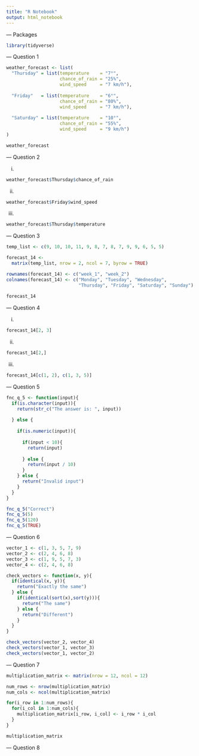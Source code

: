 ```yaml
---
title: "R Notebook"
output: html_notebook
---
```


--- Packages

```r
library(tidyverse)
```

--- Question 1

```r
weather_forecast <- list(
  "Thursday" = list(temperature    = "7°", 
                    chance_of_rain = "25%", 
                    wind_speed     = "7 km/h"),
  
  "Friday"   = list(temperature    = "6°", 
                    chance_of_rain = "80%", 
                    wind_speed     = "7 km/h"),
  
  "Saturday" = list(temperature    = "10°", 
                    chance_of_rain = "55%", 
                    wind_speed     = "9 km/h")
)

weather_forecast
```

--- Question 2

i.

```r
weather_forecast$Thursday$chance_of_rain
```

ii.

```r
weather_forecast$Friday$wind_speed
```

iii.

```r
weather_forecast$Thursday$temperature
```

--- Question 3

```r
temp_list <- c(9, 10, 10, 11, 9, 8, 7, 8, 7, 9, 9, 6, 5, 5)

forecast_14 <- 
  matrix(temp_list, nrow = 2, ncol = 7, byrow = TRUE)

rownames(forecast_14) <- c("week_1", "week_2")
colnames(forecast_14) <- c("Monday", "Tuesday", "Wednesday", 
                           "Thursday", "Friday", "Saturday", "Sunday")
  
forecast_14
```

--- Question 4

i. 

```r
forecast_14[2, 3]
```

ii.

```r
forecast_14[2,]
```

iii.

```r
forecast_14[c(1, 2), c(1, 3, 5)]
```

--- Question 5

```r
fnc_q_5 <- function(input){
  if(is.character(input)){
    return(str_c("The answer is: ", input))
    
  } else {
    
    if(is.numeric(input)){
      
      if(input < 10){
        return(input)
        
      } else {
        return(input / 10)
      }
    } else {
      return("Invalid input")
    }
  }
}

fnc_q_5("Correct")
fnc_q_5(5)
fnc_q_5(120)
fnc_q_5(TRUE)
```

--- Question 6

```r
vector_1 <- c(1, 3, 5, 7, 9)
vector_2 <- c(2, 4, 6, 8)
vector_3 <- c(1, 9, 5, 7, 3)
vector_4 <- c(2, 4, 6, 8)
```

```r
check_vectors <- function(x, y){
  if(identical(x, y)){
    return("Exactly the same")
  } else {
    if(identical(sort(x),sort(y))){
      return("The same")
    } else {
      return("Different")
    }
  }
}

check_vectors(vector_2, vector_4)
check_vectors(vector_1, vector_3)
check_vectors(vector_1, vector_2)
```

--- Question 7

```r
multiplication_matrix <- matrix(nrow = 12, ncol = 12)

num_rows <- nrow(multiplication_matrix)
num_cols <- ncol(multiplication_matrix)

for(i_row in 1:num_rows){
  for(i_col in 1:num_cols){
    multiplication_matrix[i_row, i_col] <- i_row * i_col
  }
}

multiplication_matrix
```

--- Question 8

```r

```

